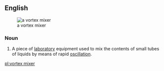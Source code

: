 ==English==
[[Image:Vortex mixer.jpg|thumb|a vortex mixer]]

===Noun===
{{wikipedia}}
{{en-noun|head=[[vortex]] [[mixer]]}}

# {{context|chemistry|analytical chemistry|lang=en}} A piece of [[laboratory]] equipment used to mix the contents of small tubes of liquids by means of rapid [[oscillation]].

[[pl:vortex mixer]]